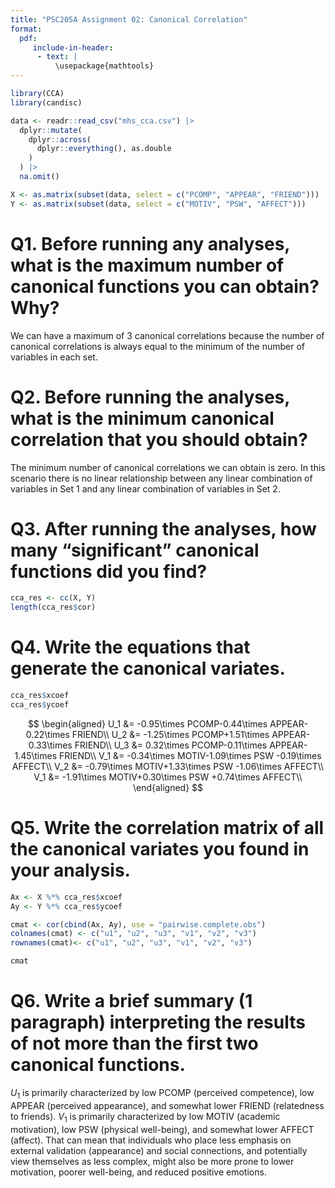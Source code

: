 ```yaml
---
title: "PSC205A Assignment 02: Canonical Correlation"
format: 
  pdf:
     include-in-header:
      - text: |
          \usepackage{mathtools}
---
```


```r
library(CCA)
library(candisc)
```


```r
data <- readr::read_csv("mhs_cca.csv") |> 
  dplyr::mutate(
    dplyr::across(
      dplyr::everything(), as.double
    )
  ) |> 
  na.omit()

X <- as.matrix(subset(data, select = c("PCOMP", "APPEAR", "FRIEND")))
Y <- as.matrix(subset(data, select = c("MOTIV", "PSW", "AFFECT")))
```

# Q1. Before running any analyses, what is the maximum number of canonical functions you can obtain? Why?

We can have a maximum of 3 canonical correlations because the number of canonical correlations is always equal to the minimum of the number of variables in each set.

# Q2. Before running the analyses, what is the minimum canonical correlation that you should obtain?

The minimum number of canonical correlations we can obtain is zero. In this scenario there is no linear relationship between any linear combination of variables in Set 1 and any linear combination of variables in Set 2.

# Q3. After running the analyses, how many “significant” canonical functions did you find?

```r
cca_res <- cc(X, Y)
length(cca_res$cor)
```

# Q4. Write the equations that generate the canonical variates.

```r
cca_res$xcoef
cca_res$ycoef
```


$$
\begin{aligned}
U_1 &= -0.95\times PCOMP-0.44\times APPEAR-0.22\times FRIEND\\
U_2 &= -1.25\times PCOMP+1.51\times APPEAR-0.33\times FRIEND\\
U_3 &= 0.32\times PCOMP-0.11\times APPEAR-1.45\times FRIEND\\
V_1 &= -0.34\times MOTIV-1.09\times PSW -0.19\times AFFECT\\
V_2 &= -0.79\times MOTIV+1.33\times PSW -1.06\times AFFECT\\
V_1 &= -1.91\times MOTIV+0.30\times PSW +0.74\times AFFECT\\
\end{aligned}
$$

# Q5. Write the correlation matrix of all the canonical variates you found in your analysis.

```r

Ax <- X %*% cca_res$xcoef
Ay <- Y %*% cca_res$ycoef

cmat <- cor(cbind(Ax, Ay), use = "pairwise.complete.obs")
colnames(cmat) <- c("u1", "u2", "u3", "v1", "v2", "v3")
rownames(cmat)<- c("u1", "u2", "u3", "v1", "v2", "v3")

cmat
```

# Q6. Write a brief summary (1 paragraph) interpreting the results of not more than the first two canonical functions.


$U_1$  is primarily characterized by low PCOMP (perceived competence), low APPEAR (perceived appearance), and somewhat lower FRIEND (relatedness to friends). $V_1$ is primarily characterized by low MOTIV (academic motivation), low PSW (physical well-being), and somewhat lower AFFECT (affect). That can mean that individuals who place less emphasis on external validation (appearance) and social connections, and potentially view themselves as less complex, might also be more prone to lower motivation, poorer well-being, and reduced positive emotions.
